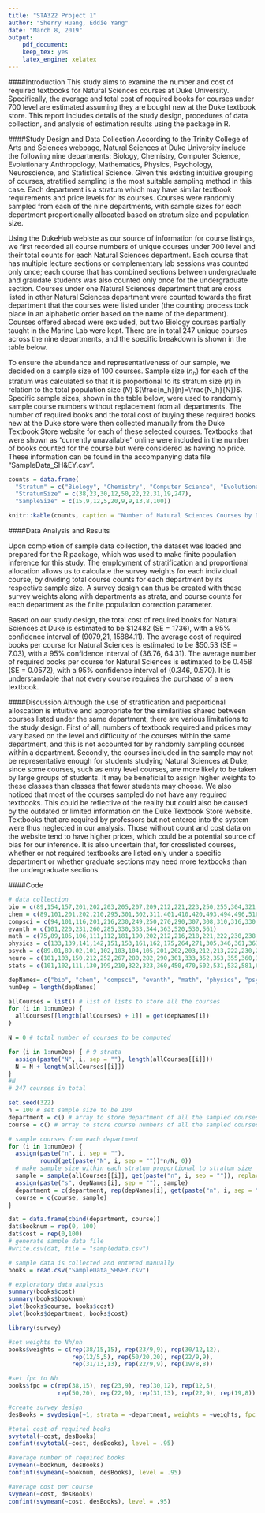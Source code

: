 ```yaml
---
title: "STA322 Project 1"
author: "Sherry Huang, Eddie Yang"
date: "March 8, 2019"
output:
    pdf_document:
    keep_tex: yes
    latex_engine: xelatex
---
```


####Introduction
  This study aims to examine the number and cost of required textbooks for Natural Sciences courses at Duke University. Specifically, the average and total cost of required books for courses under 700 level are estimated assuming they are bought new at the Duke textbook store. This report includes details of the study design, procedures of data collection, and analysis of estimation results using the \texttt{survey} package in R.

####Study Design and Data Collection
  According to the Trinity College of Arts and Sciences webpage, Natural Sciences at Duke University include the following nine departments: Biology, Chemistry, Computer Science, Evolutionary Anthropology, Mathematics, Physics, Psychology, Neuroscience, and Statistical Science. Given this existing intuitive grouping of courses, stratified sampling is the most suitable sampling method in this case. Each department is a stratum which may have similar textbook requirements and price levels for its courses. Courses were randomly sampled from each of the nine departments, with sample sizes for each department proportionally allocated based on stratum size and population size.
  
  Using the DukeHub webiste as our source of information for course listings, we first recorded all course numbers of unique courses under 700 level and their total counts for each Natural Sciences department. Each course that has multiple lecture sections or complementary lab sessions was counted only once; each course that has combined sections between undergraduate and graudate students was also counted only once for the undergraduate section. Courses under one Natural Sciences department that are cross listed in other Natural Sciences department were counted towards the first department that the courses were listed under (the counting process took place in an alphabetic order based on the name of the department). Courses offered abroad were excluded, but two Biology courses partially taught in the Marine Lab were kept. There are in total 247 unique courses across the nine departments, and the specific breakdown is shown in the table below.
  
  To ensure the abundance and representativeness of our sample, we decided on a sample size of 100 courses. Sample size $(n_h)$ for each of the stratum was calculated so that it is proportional to its stratum size $(n)$ in relation to the total population size $(N)$ $(\frac{n_h}{n}=\frac{N_h}{N})$. Specific sample sizes, shown in the table below, were used to randomly sample course numbers without replacement from all departments. The number of required books and the total cost of buying these required books new at the Duke store were then collected manually from the Duke Textbook Store website for each of these selected courses. Textbooks that were shown as "currently unavailable" online were included in the number of books counted for the course but were considered as having no price. These information can be found in the accompanying data file "SampleData_SH&EY.csv".

```r
counts = data.frame(
  "Stratum" = c("Biology", "Chemistry", "Computer Science", "Evolutionary Anthropology", "Mathematics", "Neuroscience", "Physics", "Psychology", "Statistical Science", "Total"),
  "StratumSize" = c(38,23,30,12,50,22,22,31,19,247),
  "SampleSize" = c(15,9,12,5,20,9,9,13,8,100))

knitr::kable(counts, caption = "Number of Natural Sciences Courses by Department")
```

####Data Analysis and Results

  Upon completion of sample data collection, the dataset was loaded and prepared for the R \texttt{survey} package, which was used to make finite population inference for this study. The employment of stratification and proportional allocation allows us to calculate the survey weights for each individual course, by dividing total course counts for each department by its respective sample size. A survey design can thus be created with these survey weights along with departments as strata, and course counts for each department as the finite population correction parameter. 

  Based on our study design, the total cost of required books for Natural Sciences at Duke is estimated to be \$12482 (SE = 1736), with a 95% confidence interval of (9079,21, 15884.11). The average cost of required books per course for Natural Sciences is estimated to be \$50.53 (SE = 7.03), with a 95% confidence interval of (36.76, 64.31). The average number of required books per course for Natural Sciences is estimated to be 0.458 (SE = 0.0572), with a 95% confidence interval of (0.346, 0.570). It is understandable that not every course requires the purchase of a new textbook.

####Discussion
  Although the use of stratification and proportional alloscation is intuitive and appropriate for the similarities shared between courses listed under the same department, there are various limitations to the study design.
  First of all, numbers of textbook required and prices may vary based on the level and difficulty of the courses within the same department, and this is not accounted for by randomly sampling courses within a department.
  Secondly, the courses included in the sample may not be representative enough for students studying Natural Sciences at Duke, since some courses, such as entry level courses, are more likely to be taken by large groups of students. It may be beneficial to assign higher weights to these classes than classes that fewer students may choose. We also noticed that most of the courses sampled do not have any required textbooks. This could be reflective of the reality but could also be caused by the outdated or limited information on the Duke Textbook Store website. Textbooks that are required by professors but not entered into the system were thus neglected in our analysis. Those without count and cost data on the website tend to have higher prices, which could be a potential source of bias for our inference. It is also uncertain that, for crosslisted courses, whether or not required textbooks are listed only under a specific department or whether graduate sections may need more textbooks than the undergraduate sections.


####Code

```r
# data collection
bio = c(89,154,157,201,202,203,205,207,209,212,221,223,250,255,304,321,329,347,348,364,365,369,415,420,425,431,450,452,453,454,490.01,490.02,495,546,557,571,590,668) 
chem = c(89,101,201,202,210,295,301,302,311,401,410,420,493,494,496,518,533,535,536,538,590,611,630)
compsci = c(94,101,116,201,216,230,249,250,270,290,307,308,310,316,330,334,342,350,356,520,524,527,534,553,561,590.01,590.02,590.03,590.04,671)
evanth = c(101,220,231,260,285,330,333,344,363,520,530,561)
math = c(75,89,105,106,111,112,181,190,202,212,216,218,221,222,230,238,240,290,342,353,356,361,375,390,401,403,404,411,421,431,451,453,502,532,545,557,564,575,577,582,602,612,621,627,633,641,653,660,690.01,690.02)
physics = c(133,139,141,142,151,153,161,162,175,264,271,305,346,361,363,465,505,549,566,567,590.01,590.02)
psych = c(89.01,89.02,101,102,103,104,105,201,202,203,212,213,222,230,236,240,250,256,321,323,324,368,390,425,426,435,437,496,607,613,671)
neuro = c(101,103,150,212,252,267,280,282,290,301,333,352,353,355,360,366,376,378,499,500,515,595)
stats = c(101,102,111,130,199,210,322,323,360,450,470,502,531,532,581,602,613,650,663)

depNames= c("bio", "chem", "compsci", "evanth", "math", "physics", "psych", "neuro", "stats")
numDep = length(depNames)

allCourses = list() # list of lists to store all the courses
for (i in 1:numDep) {
  allCourses[[length(allCourses) + 1]] = get(depNames[i])
}

N = 0 # total number of courses to be computed

for (i in 1:numDep) { # 9 strata
  assign(paste("N", i, sep = ""), length(allCourses[[i]]))
  N = N + length(allCourses[[i]])
}
#N  
# 247 courses in total

set.seed(322)
n = 100 # set sample size to be 100
department = c() # array to store department of all the sampled courses
course = c() # array to store course numbers of all the sampled courses

# sample courses from each department
for (i in 1:numDep) {
  assign(paste("n", i, sep = ""), 
         round(get(paste("N", i, sep = ""))*n/N, 0)) 
  # make sample size within each stratum proportional to stratum size
  sample = sample(allCourses[[i]], get(paste("n", i, sep = "")), replace = FALSE)
  assign(paste("s", depNames[i], sep = ""), sample)
  department = c(department, rep(depNames[i], get(paste("n", i, sep = ""))))
  course = c(course, sample)
}

dat = data.frame(cbind(department, course))
dat$booknum = rep(0, 100)
dat$cost = rep(0,100)
# generate sample data file
#write.csv(dat, file = "sampledata.csv")
```


```r
# sample data is collected and entered manually
books = read.csv("SampleData_SH&EY.csv")

# exploratory data analysis
summary(books$cost)
summary(books$booknum)
plot(books$course, books$cost)
plot(books$department, books$cost)
```

```r
library(survey)

#set weights to Nh/nh
books$weights = c(rep(38/15,15), rep(23/9,9), rep(30/12,12), 
                  rep(12/5,5), rep(50/20,20), rep(22/9,9), 
                  rep(31/13,13), rep(22/9,9), rep(19/8,8))

#set fpc to Nh
books$fpc = c(rep(38,15), rep(23,9), rep(30,12), rep(12,5), 
              rep(50,20), rep(22,9), rep(31,13), rep(22,9), rep(19,8))

#create survey design
desBooks = svydesign(~1, strata = ~department, weights = ~weights, fpc = ~fpc, data = books)

#total cost of required books
svytotal(~cost, desBooks)
confint(svytotal(~cost, desBooks), level = .95)

#average number of required books
svymean(~booknum, desBooks)
confint(svymean(~booknum, desBooks), level = .95)

#average cost per course
svymean(~cost, desBooks)
confint(svymean(~cost, desBooks), level = .95)

```
